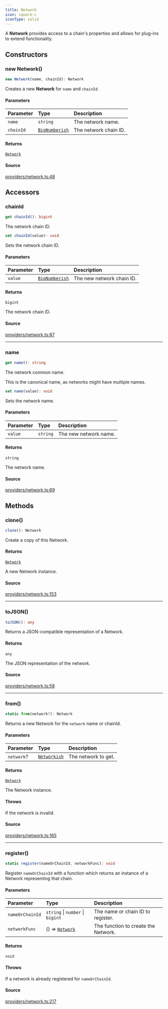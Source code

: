 ```yaml
---
title: Network
icon: square-c
iconType: solid
---
```


A **Network** provides access to a chain's properties and allows for plug-ins to extend functionality.

## Constructors

### new Network()

```ts
new Network(name, chainId): Network
```

Creates a new **Network** for `name` and `chainId`.

#### Parameters

| Parameter | Type | Description |
| :------ | :------ | :------ |
| `name` | `string` | The network name. |
| `chainId` | [`BigNumberish`](/sdk/content/type-aliases/BigNumberish) | The network chain ID. |

#### Returns

[`Network`](/sdk/content/classes/Network)

#### Source

[providers/network.ts:48](https://github.com/dominant-strategies/quais.js/blob/4cfae12bbb292482a9be973a3dd1d4c83d5ab398/src/providers/network.ts#L48)

## Accessors

### chainId

```ts
get chainId(): bigint
```

The network chain ID.

```ts
set chainId(value): void
```

Sets the network chain ID.

#### Parameters

| Parameter | Type | Description |
| :------ | :------ | :------ |
| `value` | [`BigNumberish`](/sdk/content/type-aliases/BigNumberish) | The new network chain ID. |

#### Returns

`bigint`

The network chain ID.

#### Source

[providers/network.ts:87](https://github.com/dominant-strategies/quais.js/blob/4cfae12bbb292482a9be973a3dd1d4c83d5ab398/src/providers/network.ts#L87)

***

### name

```ts
get name(): string
```

The network common name.

This is the canonical name, as networks might have multiple names.

```ts
set name(value): void
```

Sets the network name.

#### Parameters

| Parameter | Type | Description |
| :------ | :------ | :------ |
| `value` | `string` | The new network name. |

#### Returns

`string`

The network name.

#### Source

[providers/network.ts:69](https://github.com/dominant-strategies/quais.js/blob/4cfae12bbb292482a9be973a3dd1d4c83d5ab398/src/providers/network.ts#L69)

## Methods

### clone()

```ts
clone(): Network
```

Create a copy of this Network.

#### Returns

[`Network`](/sdk/content/classes/Network)

A new Network instance.

#### Source

[providers/network.ts:153](https://github.com/dominant-strategies/quais.js/blob/4cfae12bbb292482a9be973a3dd1d4c83d5ab398/src/providers/network.ts#L153)

***

### toJSON()

```ts
toJSON(): any
```

Returns a JSON-compatible representation of a Network.

#### Returns

`any`

The JSON representation of the network.

#### Source

[providers/network.ts:58](https://github.com/dominant-strategies/quais.js/blob/4cfae12bbb292482a9be973a3dd1d4c83d5ab398/src/providers/network.ts#L58)

***

### from()

```ts
static from(network?): Network
```

Returns a new Network for the `network` name or chainId.

#### Parameters

| Parameter | Type | Description |
| :------ | :------ | :------ |
| `network`? | [`Networkish`](/sdk/content/type-aliases/Networkish) | The network to get. |

#### Returns

[`Network`](/sdk/content/classes/Network)

The Network instance.

#### Throws

If the network is invalid.

#### Source

[providers/network.ts:165](https://github.com/dominant-strategies/quais.js/blob/4cfae12bbb292482a9be973a3dd1d4c83d5ab398/src/providers/network.ts#L165)

***

### register()

```ts
static register(nameOrChainId, networkFunc): void
```

Register `nameOrChainId` with a function which returns an instance of a Network representing that chain.

#### Parameters

| Parameter | Type | Description |
| :------ | :------ | :------ |
| `nameOrChainId` | `string` \| `number` \| `bigint` | The name or chain ID to register. |
| `networkFunc` | () => [`Network`](/sdk/content/classes/Network) | The function to create the Network. |

#### Returns

`void`

#### Throws

If a network is already registered for `nameOrChainId`.

#### Source

[providers/network.ts:217](https://github.com/dominant-strategies/quais.js/blob/4cfae12bbb292482a9be973a3dd1d4c83d5ab398/src/providers/network.ts#L217)

